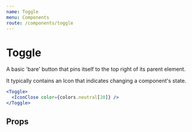 ```yaml
---
name: Toggle
menu: Components
route: /components/toggle
---
```



# Toggle

A basic 'bare' button that pins itself to the top right of its parent element.

It typically contains an Icon that indicates changing a component's state.

```jsx react-live
<Toggle>
  <IconClose color={colors.neutral[20]} />
</Toggle>
```

## Props

<PropsTable of={Toggle} />
